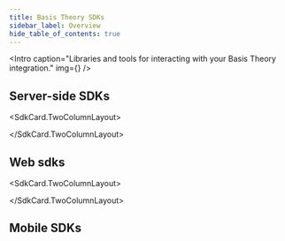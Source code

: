 ```yaml
---
title: Basis Theory SDKs
sidebar_label: Overview
hide_table_of_contents: true
---
```




<Intro
  caption="Libraries and tools for interacting with your Basis Theory integration."
  img={<Image />}
/>

## Server-side SDKs

<SdkCard.TwoColumnLayout>
<SdkCard
  title=".NET SDK"
  icon={SDK.DOT_NET}
  href="/docs/sdks/server-side/dotnet"
  repository="basistheory-dotnet"
/>

<SdkCard
  title="Go SDK"
  icon={SDK.GO}
  href="/docs/sdks/server-side/go"
  repository="basistheory-go"
/>

<SdkCard
  title="Node.js SDK"
  href="/docs/sdks/server-side/node"
  icon={SDK.NODE}
  repository="basis-theory-js"
/>

<SdkCard
  title="Python SDK"
  href="/docs/sdks/server-side/python"
  icon={SDK.PYTHON}
  repository="basistheory-python"
/>

<SdkCard
  href="/docs/sdks/server-side/terraform"
  title="Terraform SDK"
  icon={SDK.TERRAFORM}
  repository="terraform-provider-basistheory"
/>
</SdkCard.TwoColumnLayout>

## Web sdks

<SdkCard.TwoColumnLayout>
<SdkCard
  href="/docs/sdks/web/javascript-elements"
  title="JavaScript Elements SDK"
  icon={SDK.JAVASCRIPT}
  repository="basis-theory-js"
/>

<a href="/docs/sdks/web/react-elements">
  <SdkCard
    title="React Elements SDK"
    icon={SDK.REACT}
    repository="basis-theory-react"
  />
</a>

<SdkCard
  href="/docs/sdks/web/react-elements"
  title="React Elements SDK"
  icon={SDK.REACT}
  repository="basis-theory-react"
/>
</SdkCard.TwoColumnLayout>

## Mobile SDKs

<a href="/docs/sdks/mobile/android">
  <SdkCard
    title="Android Mobile Elements SDK"
    icon={SDK.ANDROID}
    repository="basistheory-android"
  />
</a>

<a href="/docs/sdks/mobile/ios">
  <SdkCard
    title="iOS Mobile Elements SDK"
    icon={SDK.IOS}
    repository="basistheory-ios"
  />
</a>
